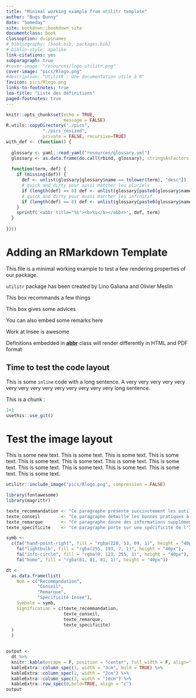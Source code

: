 ```yaml
---
title: "Minimal working example from utilitr template"
author: "Bugs Bunny"
date: "Someday"
site: bookdown::bookdown_site
documentclass: book
classoption: dvipsnames
# bibliography: [book.bib, packages.bib]
# biblio-style: apalike
link-citations: yes
subparagraph: true
#cover-image: "resources/logo-utilitr.png"
cover-image: "pics/Rlogo.png"
#description: "UtilitR : Une documentation utile à R"
favicon: pics/Rlogo.png
links-to-footnotes: true
loa-title: "Liste des définitions"
paged-footnotes: true
---
```


<script>
  PagedConfig = {auto: false};
</script>

  <script src="https://unpkg.com/pagedjs/dist/paged.polyfill.js"></script>

```r
knitr::opts_chunk$set(echo = TRUE,
                      message = FALSE)
R.utils::copyDirectory("./pics",
              "./pics_resized",
              private = FALSE, recursive=TRUE)
with_def <- (function() {
  
  glossary <- yaml::read_yaml("resources/glossary.yml")
  glossary <- as.data.frame(do.call(rbind, glossary), stringsAsFactors = FALSE)
  
  function(term, def) {
    if (missing(def)) {
      def <- unlist(glossary[glossary$name == tolower(term), "desc"])
      # quick and dirty pour aussi matcher les pluriels
      if (length(def) == 0) def <- unlist(glossary[paste0(glossary$name, "s") == tolower(term), "desc"])
      # quick and dirty pour aussi matcher les infinitif
      if (length(def) == 0) def <- unlist(glossary[paste0(glossary$name, "r") == tolower(term), "desc"])
    }
    sprintf('<abbr title="%s"><b>%s</b></abbr>', def, term)
  }
  
})()
```

# Adding an RMarkdown Template

This file is a minimal working example to test a few rendering properties
of our package.

::: auteurs
`utilitr` package has been created by Lino Galiana and Olivier Meslin
:::

::: recommandation
This box recommands a few things
:::

::: conseil
This box gives some advices
:::

::: remarque
You can also embed some remarks here
:::

::: specificite
Work at Insee is awesome
:::

Definitions embedded in
<abbr title="A CSS class for definitions"><b>abbr</b></abbr>
class will render differently in HTML and PDF format


## Time to test the code layout

This is some `inline` code with a long sentence. A very very very very very very very very very very very very very very long sentence.

This is a chunk :
```r
1+1
usethis::use_git()
```

# Test the image layout

This is some new text. This is some text. This is some text. This is some text. This is some text. This is some text. This is some text. This is some text. This is some text. This is some text. This is some text. This is some text. This is some text.
```r
utilitr::include_image("pics/Rlogo.png", compression = FALSE)
```


```r
library(fontawesome)
library(magrittr)

texte_recommandation <- "Ce paragraphe présente succinctement les outils et les approches les plus adaptés à la tâche concernée. Chaque fiche ne comprend qu'un seul paragraphe de ce type, au début de la fiche."
texte_conseil        <- "Ce paragraphe détaille les bonnes pratiques à adopter."
texte_remarque       <- "Ce paragraphe donne des informations supplémentaires ou formule une mise en garde."
texte_specificite    <- "Ce paragraphe porte sur une spécificité de l'Insee qui a un impact sur l'usage de `R`."

symb <-
  c(fa("hand-point-right", fill = "rgba(220, 53, 69, 1)", height = "40px"),
    fa("lightbulb", fill = "rgba(255, 193, 7, 1)", height = "40px"),
    fa("info-circle", fill = "rgba(0, 123, 255, 1)", height = "40px"),
    fa("home", fill = "rgba(81, 81, 81, 1)", height = "40px"))

dt <- 
  as.data.frame(list(
    Nom = c("Recommandation", 
            "Conseil", 
            "Remarque",
            "Spécificité Insee"), 
    Symbole = symb,
    Signification = c(texte_recommandation, 
                      texte_conseil, 
                      texte_remarque,
                      texte_specificite)
  )
  )


output <- 
  dt %>% 
  knitr::kable(escape = F, position = "center", full_width = F, align="ccl") %>%
  kableExtra::column_spec(1, width = "3cm", bold = TRUE) %>%
  kableExtra::column_spec(2, width = "2cm") %>% 
  kableExtra::column_spec(3, width = "10cm") %>% 
  kableExtra::row_spec(0,bold=TRUE, align = "c")
output
```

